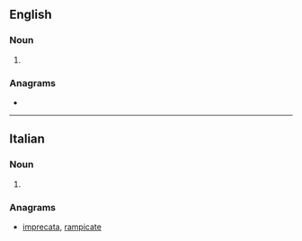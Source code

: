 ==English==

===Noun===
{{head|en|noun plural form}}

# {{plural of|metacarpus|lang=en}}

===Anagrams===
* {{anagrams|en|a=aaceimprt|aptameric|picramate|piracetam}}

----

==Italian==

===Noun===
{{head|it|noun plural form|g=m}}

# {{plural of|metacarpo|lang=it}}

===Anagrams===
* [[imprecata#Italian|imprecata]], [[rampicate#Italian|rampicate]]